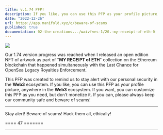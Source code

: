 ```yaml
---
title: v.1.74 PFP!
description: If you like, you can use this PFP as your profile picture, anywhere in the Web3 ecosystem. If you want, you can customize this PFP as you need, but don't monetize it.
date: "2022-12-26"
url: https://app.manifold.xyz/c/beware-of-scams
published: true
documentation: 02-the-creations.../waivfves-1/20.-my-receipt-of-eth-0
---
```


[![](/images/prog/1.74-com.gif)](/images/prog/1.74-com.gif)

Our 1.74 version progress was reached when I released an open edition NFT of artwork as part of "**MY RECEIPT of ETH**" collection on the Ethereum blockchain that happened simultaneously with the Last Chance for OpenSea Legacy Royalties Enforcement.

This PFP was created to remind us to stay alert with our personal security in the **Web3** ecosystem. If you like, you can use this PFP as your profile picture, anywhere in the **Web3** ecosystem. If you want, you can customize this PFP as you need, but don't monetize it. If you can, please always keep our community safe and beware of scams!

---

Stay alert! Beware of scams! Hack them all, ethically!

==== 47 =======

---
